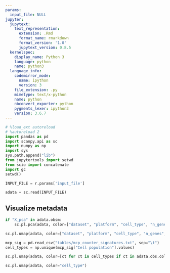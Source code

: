```yaml
---
params:
  input_file: NULL
jupyter:
  jupytext:
    text_representation:
      extension: .Rmd
      format_name: rmarkdown
      format_version: '1.0'
      jupytext_version: 0.8.5
  kernelspec:
    display_name: Python 3
    language: python
    name: python3
  language_info:
    codemirror_mode:
      name: ipython
      version: 3
    file_extension: .py
    mimetype: text/x-python
    name: python
    nbconvert_exporter: python
    pygments_lexer: ipython3
    version: 3.6.7
---
```


```python
# %load_ext autoreload
# %autoreload 2
import pandas as pd
import scanpy.api as sc
import numpy as np
import sys
sys.path.append("lib")
from jupytertools import setwd
from scio import concatenate
import gc
setwd()
```

```python
INPUT_FILE = r.params['input_file']
```

```python
adata = sc.read(INPUT_FILE)
```

## Visualize metadata

```python
if "X_pca" in adata.obsm:
    sc.pl.pca(adata, color=["dataset", "platform", "cell_type", "n_genes", "n_counts", "percent_mito", "phase", "patient", "origin"], ncols=2)
```

```python
sc.pl.umap(adata, color=["dataset", "platform", "cell_type", "n_genes", "n_counts", "percent_mito", "phase", "patient", "origin", "platform"], ncols=2)
```

```python
mcp_sig = pd.read_csv("tables/mcp_counter_signatures.txt", sep="\t")
cell_types = np.unique(mcp_sig["Cell population"].values)
```

```python
sc.pl.umap(adata, color=[ct for ct in cell_types if ct in adata.obs.columns], ncols=2)
```

```python
sc.pl.umap(adata, color="cell_type")
```
